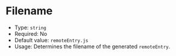 # Filename

- Type: `string`
- Required: No
- Default value: `remoteEntry.js`
- Usage: Determines the filename of the generated `remoteEntry`.
